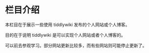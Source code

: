 # 栏目介绍

本栏目在于展示一些使用 tiddlywiki 发布的个人网站或个人博客。

目的在于说明 tiddlywiki 是可以实现个人网站或者个人博客的。

可以前去参观学习。部分网站更新比较多，而有些网站则可能停止更新了。
